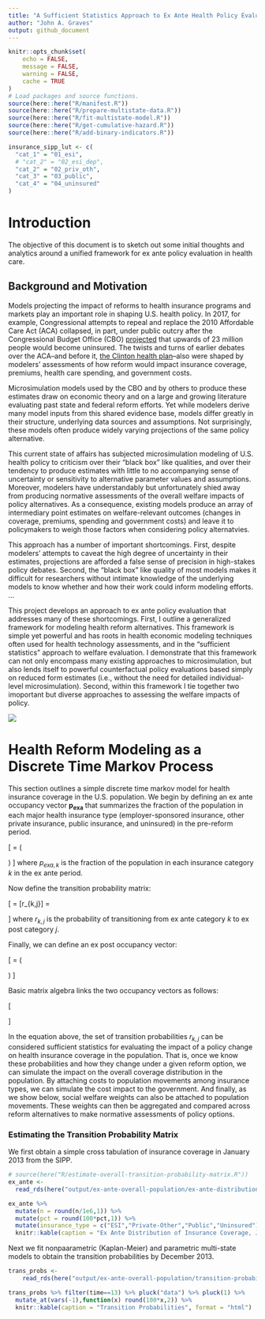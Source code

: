 ```yaml
---
title: "A Sufficient Statistics Approach to Ex Ante Health Policy Evaluation"
author: "John A. Graves"
output: github_document
---
```



```r
knitr::opts_chunk$set(
	echo = FALSE,
	message = FALSE,
	warning = FALSE,
	cache = TRUE
)
# Load packages and source functions. 
source(here::here("R/manifest.R"))
source(here::here("R/prepare-multistate-data.R"))
source(here::here("R/fit-multistate-model.R"))
source(here::here("R/get-cumulative-hazard.R"))
source(here::here("R/add-binary-indicators.R"))

insurance_sipp_lut <- c(
  "cat_1" = "01_esi",
  # "cat_2" = "02_esi_dep",
  "cat_2" = "02_priv_oth",
  "cat_3" = "03_public",
  "cat_4" = "04_uninsured"
)
```

# Introduction 

The objective of this document is to sketch out some initial thoughts and analytics around a unified framework for ex ante policy evaluation in health care. 

## Background and Motivation

Models projecting the impact of reforms to health insurance programs and markets play an important role in shaping U.S. health policy.  In 2017, for example, Congressional attempts  to repeal and replace the 2010 Affordable Care Act (ACA) collapsed, in part, under public outcry after the Congressional Budget Office (CBO) [projected](https://www.nytimes.com/2017/05/24/us/politics/cbo-congressional-budget-office-health-care.html) that upwards of 23 million people would become uninsured. The twists and turns of earlier debates over the ACA--and before it, [the Clinton health plan](figures/01_nyt-clinton-cbo.png)--also were shaped by modelers' assessments of how reform would impact insurance coverage, premiums, health care spending, and government costs. 

Microsimulation models used by the CBO and by others to produce these estimates draw on economic theory and on a large and growing literature evaluating past state and federal reform efforts. Yet while modelers derive many model inputs from this shared evidence base, models differ greatly in their structure, underlying data sources and assumptions. Not surprisingly, these models often produce widely varying projections of the same policy alternative. 

This current state of affairs has subjected microsimulation modeling of U.S. health policy to criticism over their "black box" like qualities, and over their tendency to produce estimates with little to no accompanying sense of uncertainty or sensitivity to alternative parameter values and assumptions. Moreover, modelers have understandably but unfortunately shied away from producing normative assessments of the overall welfare impacts of policy alternatives. As a consequence, existing models produce an array of intermediary point estimates on welfare-relevant outcomes (changes in coverage, premiums, spending and government costs) and leave it to policymakers to weigh those factors when considering policy alternatvies.

This approach has a number of important shortcomings. First, despite modelers' attempts to caveat the high degree of uncertainty in their estimates, projections are afforded a false sense of precision in high-stakes policy debates. Second, the "black box" like quality of most models makes it difficult for researchers without intimate knowledge of the underlying models to know whether and how their work could inform modeling efforts. ...

This project develops an approach to ex ante policy evaluation that addresses many of these shortcomings. First, I outline a generalized framework for modeling health reform alternatives. This framework is simple yet powerful and has roots in health economic modeling techniques often used for health technology assessments, and in the "sufficient statistics" approach to welfare evaluation. 
I demonstrate that this framework can not only encompass many existing approaches to microsimulation, but also lends itself to powerful counterfactual policy evaluations based simply on reduced form estimates (i.e., without the need for detailed individual-level microsimulation). Second, within this framework I tie together two imoportant but diverse approaches to assessing the welfare impacts of policy. 





<!-- Microsimulation models have been subject to criticisms over their "black box"-like qualities, and over their tendency to produce estimates with unin to no accompanying sense of uncertainty or sensitivity to alternative parameter values and assumptions.  -->

![](./figures/01_model-diagrams_simple-model.png)

# Health Reform Modeling as a Discrete Time Markov Process

This section outlines a simple discrete time markov model for health insurance coverage in the U.S. population. We begin by defining an ex ante occupancy vector $\mathbf{p_{exa}}$ that summarizes the fraction of the population in each major health insurance type (employer-sponsored insurance, other private insurance, public insurance, and uninsured) in the pre-reform period.

\[
\mathbf{p_{exa}}=
\left(
\begin{array}{c}
p_{exa,esi}\\
p_{exa,pri}\\
p_{exa,pub}\\
p_{exa,unin}
\end{array}
\right) 
\]
where $p_{exa,k}$ is the fraction of the population in each insurance category $k$ in the ex ante period.

Now define the transition probability matrix:

\[
\mathbf{R} =  [r_{k,j}] =   
\begin{pmatrix}
      r_{esi,esi} & r_{esi,pri} & r_{esi,pub} & r_{esi,unin}  \\
       r_{pri,esi} & r_{pri,pri} & r_{pri,pub} & r_{pri,unin}  \\
        r_{pub,esi} & r_{pub,pri} & r_{pub,pub} & r_{pub,unin}  \\
         r_{unin,esi} & r_{unin,pri} & r_{unin,pub} & r_{unin,unin}  
    \end{pmatrix}
\]
where $r_{k,j}$ is the probability of transitioning from ex ante category $k$ to ex post category $j$.

Finally, we can define an ex post occupancy vector:

\[
\mathbf{p_{exp}}=
\left(
\begin{array}{c}
p_{exp,esi}\\
p_{exp,pri}\\
p_{exp,pub}\\
p_{exp,unin}
\end{array}
\right) 
\]

Basic matrix algebra links the two occupancy vectors as follows: 

\[
\begin{aligned}
    \begin{pmatrix}
p_{exa,esi}\\
p_{exa,pri}\\
p_{exa,pub}\\
p_{exa,unin} \\
    \end{pmatrix}'
        \cdot
    \begin{pmatrix}
      r_{esi,esi} & r_{esi,pri} & r_{esi,pub} & r_{esi,unin}  \\
       r_{pri,esi} & r_{pri,pri} & r_{pri,pub} & r_{pri,unin}  \\
        r_{pub,esi} & r_{pub,pri} & r_{pub,pub} & r_{pub,unin}  \\
         r_{unin,esi} & r_{unin,pri} & r_{unin,pub} & r_{unin,unin} 
    \end{pmatrix}
    &=&
    \begin{pmatrix}
p_{exp,esi}\\
p_{exp,pri}\\
p_{exp,pub}\\
p_{exp,unin} \\
    \end{pmatrix}'
  \end{aligned}
\]

In the equation above, the set of transition probabilities $r_{k,j}$ can be considered sufficient statistics for evaluating the impact of a policy change on health insurance coverage in the population. That is, once we know these probabilities and how they change under a given reform option, we can simulate the impact on the overall coverage distribution in the population. By attaching costs to population movements among insurance types, we can simulate the cost impact to the government. And finally, as we show below, social welfare weights can also be attached to population movements. These weights can then be aggregated and compared across reform alternatives to make normative assessments of policy options. 





### Estimating the Transition Probability Matrix

We first obtain a simple cross tabulation of insurance coverage in January 2013 from the SIPP. 

```r
# source(here("R/estimate-overall-transition-probability-matrix.R"))
ex_ante <- 
  read_rds(here("output/ex-ante-overall-population/ex-ante-distribution.rds"))

ex_ante %>% 
  mutate(n = round(n/1e6,1)) %>% 
  mutate(pct = round(100*pct,1)) %>% 
  mutate(insurance_type = c("ESI","Private-Other","Public","Uninsured")) %>% 
  knitr::kable(caption = "Ex Ante Distribution of Insurance Coverage, January 2013",col.names= c("Category","Number (millions)","Percent"), format = "html")
```

Next we fit nonpaarametric (Kaplan-Meier) and parametric multi-state models to obtain the transition probabilities by December 2013. 

```r
trans_probs <- 
    read_rds(here("output/ex-ante-overall-population/transition-probabilities-kaplan-meier.rds"))

trans_probs %>% filter(time==13) %>% pluck("data") %>% pluck(1) %>% 
  mutate_at(vars(-1),function(x) round(100*x,2)) %>% 
  knitr::kable(caption = "Transition Probabilities", format = "html")
```

```r
 
```


